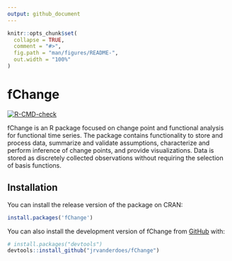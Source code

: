 ```yaml
---
output: github_document
---
```


<!-- README.md is generated from README.Rmd. Please edit that file -->

```r
knitr::opts_chunk$set(
  collapse = TRUE,
  comment = "#>",
  fig.path = "man/figures/README-",
  out.width = "100%"
)
```

# fChange

<!-- badges: start -->
[![R-CMD-check](https://github.com/jrvanderdoes/fChange/actions/workflows/R-CMD-check.yaml/badge.svg)](https://github.com/jrvanderdoes/fChange/actions/workflows/R-CMD-check.yaml)
<!-- badges: end -->

fChange is an R package focused on change point and functional analysis for 
  functional time series. The package contains functionality to store and 
  process data, summarize and validate assumptions, characterize and perform 
  inference of change points, and provide visualizations. Data is stored as 
  discretely collected observations without requiring the selection of basis 
  functions.

## Installation

You can install the release version of the package on CRAN:
``` r
install.packages('fChange')
```

You can also install the development version of fChange from [GitHub](https://github.com/) with:

``` r
# install.packages("devtools")
devtools::install_github("jrvanderdoes/fChange")
```
